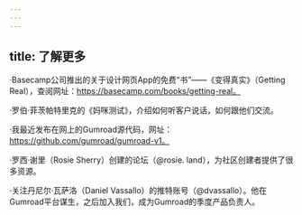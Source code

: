 ```yaml
---
---
---
```

title: 了解更多
---




·Basecamp公司推出的关于设计网页App的免费“书”——《变得真实》（Getting Real），查阅网址：https://basecamp.com/books/getting-real。

·罗伯·菲茨帕特里克的《妈咪测试》，介绍如何听客户说话，如何跟他们交流。

·我最近发布在网上的Gumroad源代码，网址：https://github.com/gumroad/gumroad-v1。

·罗西·谢里（Rosie Sherry）创建的论坛（@rosie. land），为社区创建者提供了很多资源。

·关注丹尼尔·瓦萨洛（Daniel Vassallo）的推特账号（@dvassallo）。他在Gumroad平台谋生，之后加入我们，成为Gumroad的季度产品负责人。